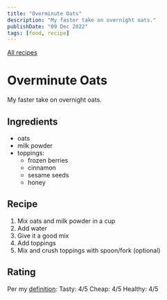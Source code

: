 ```yaml
---
title: "Overminute Oats"
description: "My faster take on overnight oats."
publishDate: "09 Dec 2022"
tags: [food, recipe]
---
```


[All recipes](/tags/recipe/)

# Overminute Oats

My faster take on overnight oats.

## Ingredients

- oats
- milk powder
- toppings:
  - frozen berries
  - cinnamon
  - sesame seeds
  - honey

## Recipe

1. Mix oats and milk powder in a cup
2. Add water
3. Give it a good mix
4. Add toppings
5. Mix and crush toppings with spoon/fork (optional)

## Rating

Per my [definition](/blog/life/good-food):
Tasty: 4/5
Cheap: 4/5
Healthy: 4/5
